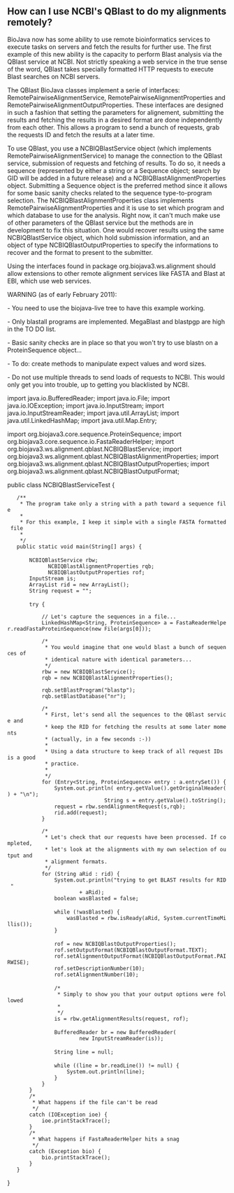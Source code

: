 == How can I use NCBI's QBlast to do my alignments remotely? ==

BioJava now has some ability to use remote bioinformatics services to execute tasks on servers and fetch the results for further use. The first example of this new ability is the capacity to perform Blast analysis via the QBlast service at NCBI. Not strictly speaking a web service in the true sense of the word, QBlast takes specially formatted HTTP requests to execute Blast searches on NCBI servers.

The QBlast BioJava classes implement a serie of interfaces: RemotePairwiseAlignmentService, RemotePairwiseAlignmentProperties and RemotePairwiseAlignmentOutputProperties. These interfaces are designed in such a fashion that setting the parameters for alignement, submitting the results and fetching the results in a desired format are done independently from each other. This allows a program to send a bunch of requests, grab the requests ID and fetch the results at a later time.

To use QBlast, you use a NCBIQBlastService object (which implements RemotePairwiseAlignmentService) to manage the connection to the QBlast service, submission of requests and fetching of results. To do so, it needs a sequence (represented by either a string or a Sequence object; search by GID will be added in a future release) and a NCBIQBlastAlignmentProperties object. Submitting a Sequence object is the preferred method since it allows for some basic sanity checks related to the sequence type-to-program selection. The NCBIQBlastAlignmentProperties class implements RemotePairwiseAlignmentProperties and it is use to set which program and which database to use for the analysis. Right now, it can't much make use of other parameters of the QBlast service but the methods are in development to fix this situation. One would recover results using the same NCBIQBlastService object, which hold submission information, and an object of type NCBIQBlastOutputProperties to specify the informations to recover and the format to present to the submitter.

Using the interfaces found in package org.biojava3.ws.alignment should allow extensions to other remote alignment services like FASTA and Blast at EBI, which use web services.

WARNING (as of early February 2011):

- You need to use the biojava-live tree to have this example working.

- Only blastall programs are implemented. MegaBlast and blastpgp are high in the TO DO list.

- Basic sanity checks are in place so that you won't try to use blastn on a ProteinSequence object...

- To do: create methods to manipulate expect values and word sizes.

- Do not use multiple threads to send loads of requests to NCBI. This would only get you into trouble, up to getting you blacklisted by NCBI. 

<java>

import java.io.BufferedReader;
import java.io.File;
import java.io.IOException;
import java.io.InputStream;
import java.io.InputStreamReader;
import java.util.ArrayList;
import java.util.LinkedHashMap;
import java.util.Map.Entry;

 
import org.biojava3.core.sequence.ProteinSequence;
import org.biojava3.core.sequence.io.FastaReaderHelper;
import org.biojava3.ws.alignment.qblast.NCBIQBlastService;
import org.biojava3.ws.alignment.qblast.NCBIQBlastAlignmentProperties;
import org.biojava3.ws.alignment.qblast.NCBIQBlastOutputProperties;
import org.biojava3.ws.alignment.qblast.NCBIQBlastOutputFormat;

public class NCBIQBlastServiceTest {
	/**
	 * The program take only a string with a path toward a sequence file
	 * 
	 * For this example, I keep it simple with a single FASTA formatted file
	 * 
	 */
	public static void main(String[] args) {
 
		NCBIQBlastService rbw;
              NCBIQBlastAlignmentProperties rqb;
              NCBIQBlastOutputProperties rof;
		InputStream is;
		ArrayList<String> rid = new ArrayList<String>();
		String request = "";
 
		try {

			// Let's capture the sequences in a file...
			LinkedHashMap<String, ProteinSequence> a = FastaReaderHelper.readFastaProteinSequence(new File(args[0]));
						
			/*
			 * You would imagine that one would blast a bunch of sequences of
			 * identical nature with identical parameters...
			 */
			rbw = new NCBIQBlastService();
			rqb = new NCBIQBlastAlignmentProperties();

			rqb.setBlastProgram("blastp");
			rqb.setBlastDatabase("nr");
						
			/*
			 * First, let's send all the sequences to the QBlast service and
			 * keep the RID for fetching the results at some later moments
			 * (actually, in a few seconds :-))
			 *
			 * Using a data structure to keep track of all request IDs is a good
			 * practice.
			 *
			 */
			for (Entry<String, ProteinSequence> entry : a.entrySet()) {
				System.out.println( entry.getValue().getOriginalHeader() + "\n");
                                String s = entry.getValue().toString();
				request = rbw.sendAlignmentRequest(s,rqb);
				rid.add(request);
			}

			/*
			 * Let's check that our requests have been processed. If completed,
			 * let's look at the alignments with my own selection of output and
			 * alignment formats.
			 */
			for (String aRid : rid) {
				System.out.println("trying to get BLAST results for RID "
						+ aRid);
				boolean wasBlasted = false;
 
				while (!wasBlasted) {
					wasBlasted = rbw.isReady(aRid, System.currentTimeMillis());
				}
 
				rof = new NCBIQBlastOutputProperties();
				rof.setOutputFormat(NCBIQBlastOutputFormat.TEXT);
				rof.setAlignmentOutputFormat(NCBIQBlastOutputFormat.PAIRWISE);
				rof.setDescriptionNumber(10);
				rof.setAlignmentNumber(10);
 
				/*
				 * Simply to show you that your output options were followed
				 * 
				 */ 
				is = rbw.getAlignmentResults(request, rof);
 
				BufferedReader br = new BufferedReader(
						new InputStreamReader(is));
 
				String line = null;
 
				while ((line = br.readLine()) != null) {
					System.out.println(line);
				}
			}
		}
		/*
		 * What happens if the file can't be read
		 */
		catch (IOException ioe) {
			ioe.printStackTrace();
		}
		/*
		 * What happens if FastaReaderHelper hits a snag
		 */
		catch (Exception bio) {
			bio.printStackTrace();
		}
	}
}
</java>